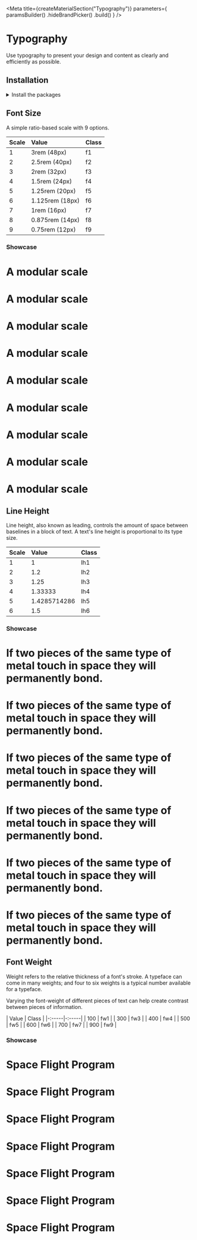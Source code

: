 
<Meta
    title={createMaterialSection("Typography")}
    parameters={
        paramsBuilder()
            .hideBrandPicker()
            .build()
    }
/>

<GithubLink filePath="/packages/tachyons/src" />

# Typography

Use typography to present your design and content as clearly and efficiently as possible.

## Installation

<details><summary >Install the packages</summary>

Install from <a href={INSTALLATION_PAGE}>the React bundle</a> or as a single package:

```bash
npm install @orbit-ui/css-normalize @orbit-ui/tachyons @orbit-ui/foundation
```

</details>

## Font Size

A simple ratio-based scale with 9 options.

| Scale | Value           | Class |
| :---- | :-------------- | :---- |
| 1     | 3rem (48px)     | f1    |
| 2     | 2.5rem (40px)   | f2    |
| 3     | 2rem (32px)     | f3    |
| 4     | 1.5rem (24px)   | f4    |
| 5     | 1.25rem (20px)  | f5    |
| 6     | 1.125rem (18px) | f6    |
| 7     | 1rem (16px)     | f7    |
| 8     | 0.875rem (14px) | f8    |
| 9     | 0.75rem (12px)  | f9    |

### Showcase

<div>
    <h1 className="f1 fw3 pa0 ma0">A modular scale</h1>
    <h1 className="f2 fw3 pa0 ma0">A modular scale</h1>
    <h1 className="f3 fw3 pa0 ma0">A modular scale</h1>
    <h1 className="f4 fw3 pa0 ma0">A modular scale</h1>
    <h1 className="f5 fw3 pa0 ma0">A modular scale</h1>
    <h1 className="f6 fw3 pa0 ma0">A modular scale</h1>
    <h1 className="f7 fw3 pa0 ma0">A modular scale</h1>
    <h1 className="f8 fw3 pa0 ma0">A modular scale</h1>
    <h1 className="f9 fw3 pa0 ma0">A modular scale</h1>
</div>

## Line Height

Line height, also known as leading, controls the amount of space between baselines in a block of text. A text's line height is proportional to its type size.

| Scale | Value        | Class |
| :---- | :----------- | :---- |
| 1     | 1            | lh1   |
| 2     | 1.2          | lh2   |
| 3     | 1.25         | lh3   |
| 4     | 1.33333      | lh4   |
| 5     | 1.4285714286 | lh5   |
| 6     | 1.5          | lh6   |

### Showcase

<div>
    <h1 className="lh1 f5 fw3 pa0 ma0 mb2 bb b--sunray-900">If two pieces of the same type of metal touch in space they will permanently bond.</h1>
    <h1 className="lh2 f5 fw3 pa0 ma0 mb2 bb b--sunray-900">If two pieces of the same type of metal touch in space they will permanently bond.</h1>
    <h1 className="lh3 f5 fw3 pa0 ma0 mb2 bb b--sunray-900">If two pieces of the same type of metal touch in space they will permanently bond.</h1>
    <h1 className="lh4 f5 fw3 pa0 ma0 mb2 bb b--sunray-900">If two pieces of the same type of metal touch in space they will permanently bond.</h1>
    <h1 className="lh5 f5 fw3 pa0 ma0 mb2 bb b--sunray-900">If two pieces of the same type of metal touch in space they will permanently bond.</h1>
    <h1 className="lh6 f5 fw3 pa0 ma0 mb2 bb b--sunray-900">If two pieces of the same type of metal touch in space they will permanently bond.</h1>
</div>

## Font Weight

Weight refers to the relative thickness of a font's stroke. A typeface can come in many weights; and four to six weights is a typical number available for a typeface.

Varying the font-weight of different pieces of text can help create contrast between pieces of information.

| Value | Class |
|-:-----|-:-----|
| 100   | fw1   |
| 300   | fw3   |
| 400   | fw4   |
| 500   | fw5   |
| 600   | fw6   |
| 700   | fw7   |
| 900   | fw9   |

### Showcase

<div>
    <h1 className="pa0 ma0 fw1">Space Flight Program</h1>
    <h1 className="pa0 ma0 fw3">Space Flight Program</h1>
    <h1 className="pa0 ma0 fw4">Space Flight Program</h1>
    <h1 className="pa0 ma0 fw5">Space Flight Program </h1>
    <h1 className="pa0 ma0 fw6">Space Flight Program</h1>
    <h1 className="pa0 ma0 fw7">Space Flight Program</h1>
    <h1 className="pa0 ma0 fw9">Space Flight Program</h1>
</div>
